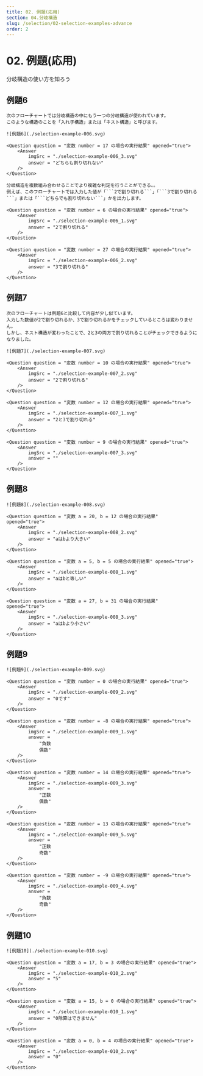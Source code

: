 ```yaml
---
title: 02. 例題(応用)
section: 04.分岐構造
slug: /selection/02-selection-examples-advance
order: 2
---
```



# 02. 例題(応用)

<p className="goal">分岐構造の使い方を知ろう</p>


## 例題6

    次のフローチャートでは分岐構造の中にもう一つの分岐構造が使われています。
    このような構造のことを「入れ子構造」または「ネスト構造」と呼びます。

    ![例題6](./selection-example-006.svg)

    <Question question = "変数 number = 17 の場合の実行結果" opened="true">
        <Answer
            imgSrc = "./selection-example-006_3.svg"
            answer = "どちらも割り切れない"
        />
    </Question>

    分岐構造を複数組み合わせることでより複雑な判定を行うことができる。。
    例えば、このフローチャートでは入力した値が「```2で割り切れる```」「```3で割り切れる```」または「```どちらでも割り切れない```」かを出力します。

    <Question question = "変数 number = 6 の場合の実行結果" opened="true">
        <Answer
            imgSrc = "./selection-example-006_1.svg"
            answer = "2で割り切れる"
        />
    </Question>

    <Question question = "変数 number = 27 の場合の実行結果" opened="true">
        <Answer
            imgSrc = "./selection-example-006_2.svg"
            answer = "3で割り切れる"
        />
    </Question>

## 例題7

    次のフローチャートは例題6と比較して内容が少し似ています。
    入力した数値が2で割り切れるか、3で割り切れるかをチェックしているところは変わりません。
    しかし、ネスト構造が変わったことで、2と3の両方で割り切れることがチェックできるようになりました。

    ![例題7](./selection-example-007.svg)

    <Question question = "変数 number = 10 の場合の実行結果" opened="true">
        <Answer
            imgSrc = "./selection-example-007_2.svg"
            answer = "2で割り切れる"
        />
    </Question>

    <Question question = "変数 number = 12 の場合の実行結果" opened="true">
        <Answer
            imgSrc = "./selection-example-007_1.svg"
            answer = "2と3で割り切れる"
        />
    </Question>

    <Question question = "変数 number = 9 の場合の実行結果" opened="true">
        <Answer
            imgSrc = "./selection-example-007_3.svg"
            answer = ""
        />
    </Question>

## 例題8

    ![例題8](./selection-example-008.svg)

    <Question question = "変数 a = 20, b = 12 の場合の実行結果" opened="true">
        <Answer
            imgSrc = "./selection-example-008_2.svg"
            answer = "aはbより大きい"
        />
    </Question>

    <Question question = "変数 a = 5, b = 5 の場合の実行結果" opened="true">
        <Answer
            imgSrc = "./selection-example-008_1.svg"
            answer = "aはbと等しい"
        />
    </Question>

    <Question question = "変数 a = 27, b = 31 の場合の実行結果" opened="true">
        <Answer
            imgSrc = "./selection-example-008_3.svg"
            answer = "aはbより小さい"
        />
    </Question>

## 例題9

    ![例題9](./selection-example-009.svg)

    <Question question = "変数 number = 0 の場合の実行結果" opened="true">
        <Answer
            imgSrc = "./selection-example-009_2.svg"
            answer = "0です"
        />
    </Question>

    <Question question = "変数 number = -8 の場合の実行結果" opened="true">
        <Answer
            imgSrc = "./selection-example-009_1.svg"
            answer =
                "負数
                偶数"
        />
    </Question>

    <Question question = "変数 number = 14 の場合の実行結果" opened="true">
        <Answer
            imgSrc = "./selection-example-009_3.svg"
            answer =
                "正数
                偶数"
        />
    </Question>

    <Question question = "変数 number = 13 の場合の実行結果" opened="true">
        <Answer
            imgSrc = "./selection-example-009_5.svg"
            answer =
                "正数
                奇数"
        />
    </Question>

    <Question question = "変数 number = -9 の場合の実行結果" opened="true">
        <Answer
            imgSrc = "./selection-example-009_4.svg"
            answer =
                "負数
                奇数"
        />
    </Question>

## 例題10

    ![例題10](./selection-example-010.svg)

    <Question question = "変数 a = 17, b = 3 の場合の実行結果" opened="true">
        <Answer
            imgSrc = "./selection-example-010_2.svg"
            answer = "5"
        />
    </Question>

    <Question question = "変数 a = 15, b = 0 の場合の実行結果" opened="true">
        <Answer
            imgSrc = "./selection-example-010_1.svg"
            answer = "0除算はできません"
        />
    </Question>

    <Question question = "変数 a = 0, b = 4 の場合の実行結果" opened="true">
        <Answer
            imgSrc = "./selection-example-010_2.svg"
            answer = "0"
        />
    </Question>
